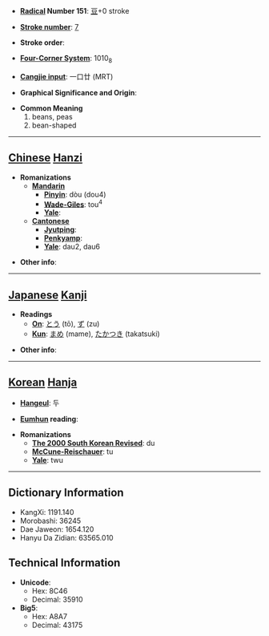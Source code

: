 * '''[[Wiktionary:Chinese radical index| Radical]] Number 151''': [[Wiktionary:Chinese radical index 豆|豆]]+0 stroke

* '''[[Wiktionary:Chinese total strokes index|Stroke number]]''': [[Wiktionary:Chinese total strokes index 7|7]]

* '''Stroke order''': 

* '''[[Wiktionary:Chinese four corner index|Four-Corner System]]''': 1010<sub>8</sub>

* '''[[Wiktionary:Chinese Cangjie index|Cangjie input]]''': 一口廿 (MRT)

* '''Graphical Significance and Origin''': 

* '''Common Meaning'''
*#beans, peas
*# bean-shaped


----

== [[Chinese]] [[Hanzi]] ==

* '''Romanizations'''
** '''[[Mandarin]]'''
*** '''[[Pinyin]]''': dòu (dou4)
*** '''[[Wade-Giles]]''': tou<sup>4</sup>
*** '''[[Yale]]''': 
** '''[[Cantonese]]'''
*** '''[[Jyutping]]''':
*** '''[[Penkyamp]]''': 
*** '''[[Yale]]''': dau2, dau6

* '''Other info''': 

----

== [[Japanese]] [[Kanji]] ==

* '''Readings'''
** '''[[On]]''': [[とう]] (tō), [[ず]] (zu)
** '''[[Kun]]''': [[まめ]] (mame), [[たかつき]] (takatsuki)

* '''Other info''':  

----

== [[Korean]] [[Hanja]] ==

* '''[[Hangeul]]''': 두

* '''[[Eumhun]] reading''': 

* '''Romanizations'''
** '''[[The 2000 South Korean Revised Romanization|The 2000 South Korean Revised]]''': du
** '''[[McCune-Reischauer]]''': tu
** '''[[Yale]]''': twu

----

== Dictionary Information ==

* KangXi: 1191.140
* Morobashi: 36245
* Dae Jaweon: 1654.120
* Hanyu Da Zidian: 63565.010

== Technical Information ==

* '''Unicode''':
** Hex: 8C46
** Decimal: 35910
* '''Big5''':
** Hex: A8A7
** Decimal: 43175